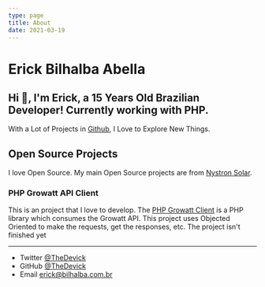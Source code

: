```yaml
---
type: page
title: About
date: 2021-03-19
---
```


# Erick Bilhalba Abella

## Hi 👋, I'm Erick, a 15 Years Old Brazilian Developer! Currently working with PHP.

With a Lot of Projects in [Github](https://github.com/TheDevick/), I Love to Explore New Things.

## Open Source Projects

I love Open Source. My main Open Source projects are from [Nystron Solar](https://github.com/NystronSolar).

### PHP Growatt API Client 
This is an project that I love to develop. The [PHP Growatt Client](https://github.com/NystronSolar/PHPGrowattClient) is a PHP library which consumes the Growatt API. This project uses Objected Oriented to make the requests, get the responses, etc. The project isn't finished yet


---

- Twitter [@TheDevick](https://twitter.com/TheDevick)
- GitHub [@TheDevick](https://github.com/TheDevick)
- Email erick@bilhalba.com.br
